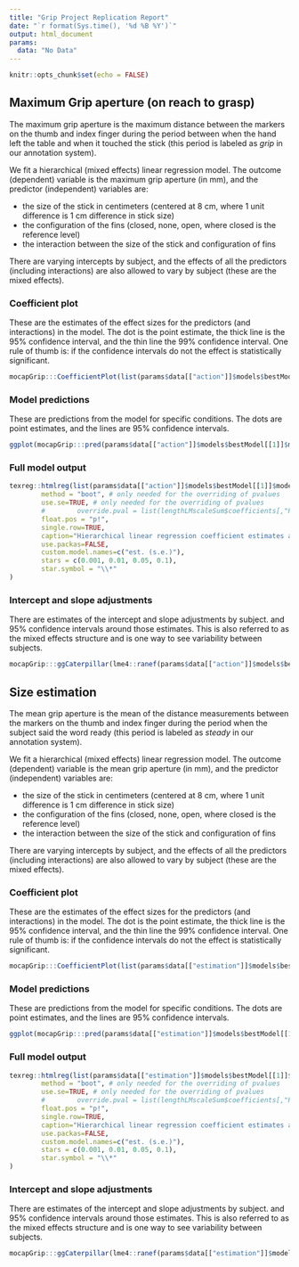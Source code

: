 ```yaml
---
title: "Grip Project Replication Report"
date: "`r format(Sys.time(), '%d %B %Y')`"
output: html_document
params:
  data: "No Data"
---
```



```r
knitr::opts_chunk$set(echo = FALSE)
```
## Maximum Grip aperture (on reach to grasp)

The maximum grip aperture is the maximum distance between the markers on the thumb and index finger during the period between when the hand left the table and when it touched the stick (this period is labeled as *grip* in our annotation system).

We fit a hierarchical (mixed effects) linear regression model. The outcome (dependent) variable is the maximum grip aperture (in mm), and the predictor (independent) variables are:


* the size of the stick in centimeters (centered at 8 cm, where 1 unit difference is 1 cm difference in stick size)
* the configuration of the fins (closed, none, open, where closed is the reference level)
* the interaction between the size of the stick and configuration of fins

There are varying intercepts by subject, and the effects of all the predictors (including interactions) are also allowed to vary by subject (these are the mixed effects).

### Coefficient plot

These are the estimates of the effect sizes for the predictors (and interactions) in the model. The dot is the point estimate, the thick line is the 95% confidence interval, and the thin line the 99% confidence interval. One rule of thumb is: if the confidence intervals do not the effect is statistically significant.

```r
mocapGrip:::CoefficientPlot(list(params$data[["action"]]$models$bestModel[[1]]$modelObject))
```

### Model predictions

These are predictions from the model for specific conditions. The dots are point estimates, and the lines are 95% confidence intervals.

```r
ggplot(mocapGrip:::pred(params$data[["action"]]$models$bestModel[[1]]$modelObject)) + aes(x=stickcmScaled+8, y=maxGrip, ymin=plo, ymax=phi, group=fins, color=fins) + geom_pointrange(position = position_dodge(width=0.5)) + labs(title = "Model predictions for maximum grip", x="stick size (in cm)", y="maximum grip aperture (in mm)")
```

### Full model output

```r
texreg::htmlreg(list(params$data[["action"]]$models$bestModel[[1]]$modelObject),
        method = "boot", # only needed for the overriding of pvalues
        use.se=TRUE, # only needed for the overriding of pvalues
        #        override.pval = list(lengthLMscaleSum$coefficients[,"Pr(>|t|)"]),
        float.pos = "p!",
        single.row=TRUE,
        caption="Hierarchical linear regression coefficient estimates and standard errors.",
        use.packas=FALSE,
        custom.model.names=c("est. (s.e.)"),
        stars = c(0.001, 0.01, 0.05, 0.1),
        star.symbol = "\\*"
)
```

### Intercept and slope adjustments

There are estimates of the intercept and slope adjustments by subject. and 95% confidence intervals around those estimates. This is also referred to as the mixed effects structure and is one way to see variability between subjects.

```r
mocapGrip:::ggCaterpillar(lme4::ranef(params$data[["action"]]$models$bestModel[[1]]$modelObject, condVar = TRUE))
```
## Size estimation

The mean grip aperture is the mean of the distance measurements between the markers on the thumb and index finger during the period when the subject said the word ready (this period is labeled as *steady* in our annotation system).

We fit a hierarchical (mixed effects) linear regression model. The outcome (dependent) variable is the mean grip aperture (in mm), and the predictor (independent) variables are:


* the size of the stick in centimeters (centered at 8 cm, where 1 unit difference is 1 cm difference in stick size)
* the configuration of the fins (closed, none, open, where closed is the reference level)
* the interaction between the size of the stick and configuration of fins

There are varying intercepts by subject, and the effects of all the predictors (including interactions) are also allowed to vary by subject (these are the mixed effects).

### Coefficient plot

These are the estimates of the effect sizes for the predictors (and interactions) in the model. The dot is the point estimate, the thick line is the 95% confidence interval, and the thin line the 99% confidence interval. One rule of thumb is: if the confidence intervals do not the effect is statistically significant.

```r
mocapGrip:::CoefficientPlot(list(params$data[["estimation"]]$models$bestModel[[1]]$modelObject))
```

### Model predictions

These are predictions from the model for specific conditions. The dots are point estimates, and the lines are 95% confidence intervals.

```r
ggplot(mocapGrip:::pred(params$data[["estimation"]]$models$bestModel[[1]]$modelObject)) + aes(x=stickcmScaled+8, y=meanGrip, ymin=plo, ymax=phi, group=fins, color=fins) + geom_pointrange(position = position_dodge(width=0.5)) + labs(title = "Model predictions for maximum grip", x="stick size (in cm)", y="mean grip aperture (in mm)")
```

### Full model output

```r
texreg::htmlreg(list(params$data[["estimation"]]$models$bestModel[[1]]$modelObject),
        method = "boot", # only needed for the overriding of pvalues
        use.se=TRUE, # only needed for the overriding of pvalues
        #        override.pval = list(lengthLMscaleSum$coefficients[,"Pr(>|t|)"]),
        float.pos = "p!",
        single.row=TRUE,
        caption="Hierarchical linear regression coefficient estimates and standard errors.",
        use.packas=FALSE,
        custom.model.names=c("est. (s.e.)"),
        stars = c(0.001, 0.01, 0.05, 0.1),
        star.symbol = "\\*"
)
```

### Intercept and slope adjustments

There are estimates of the intercept and slope adjustments by subject. and 95% confidence intervals around those estimates. This is also referred to as the mixed effects structure and is one way to see variability between subjects.

```r
mocapGrip:::ggCaterpillar(lme4::ranef(params$data[["estimation"]]$models$bestModel[[1]]$modelObject, condVar = TRUE))
```
